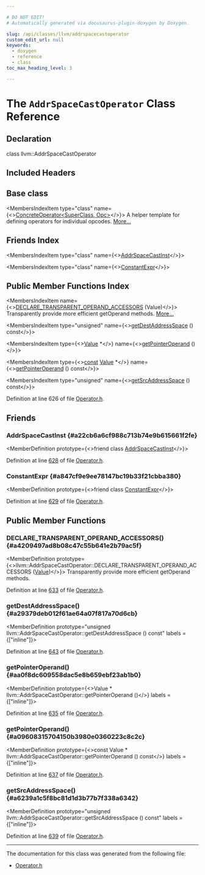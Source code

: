 ```yaml
---

# DO NOT EDIT!
# Automatically generated via docusaurus-plugin-doxygen by Doxygen.

slug: /api/classes/llvm/addrspacecastoperator
custom_edit_url: null
keywords:
  - doxygen
  - reference
  - class
toc_max_heading_level: 3

---
```





# The `AddrSpaceCastOperator` Class Reference

<DoxygenPage pluginConfig={pluginConfig}>



## Declaration

<CodeBlock>class llvm::AddrSpaceCastOperator</CodeBlock>

## Included Headers

<IncludesList>
<IncludesListItem
  filePath="llvm/IR/Operator.h"
  permalink="/docs/api/files/include/include/llvm/include/llvm/ir/operator-h"
  isLocal="true" />
</IncludesList>

## Base class

<MembersIndex>

<MembersIndexItem
  type="class"
  name={<><a href="/docs/api/classes/llvm/concreteoperator">ConcreteOperator&lt;SuperClass, Opc&gt;</a></>}>
A helper template for defining operators for individual opcodes. <a href="/docs/api/classes/llvm/concreteoperator/#details">More...</a>
</MembersIndexItem>

</MembersIndex>

## Friends Index

<MembersIndex>

<MembersIndexItem
  type="class"
  name={<><a href="#a22cb6a6cf988c713b74e9b615661f2fe">AddrSpaceCastInst</a></>}>
</MembersIndexItem>

<MembersIndexItem
  type="class"
  name={<><a href="#a847cf9e9ee78147bc19b33f21cbba380">ConstantExpr</a></>}>
</MembersIndexItem>

</MembersIndex>

## Public Member Functions Index

<MembersIndex>

<MembersIndexItem
  name={<><a href="#a4209497ad8b08c47c55b641e2b79ac5f">DECLARE&#95;TRANSPARENT&#95;OPERAND&#95;ACCESSORS</a> (Value)</>}>
Transparently provide more efficient getOperand methods. <a href="#a4209497ad8b08c47c55b641e2b79ac5f">More...</a>
</MembersIndexItem>

<MembersIndexItem
  type="unsigned"
  name={<><a href="#a29379deb012f61ae64a07f817a70d6cb">getDestAddressSpace</a> () const</>}>
</MembersIndexItem>

<MembersIndexItem
  type={<><a href="/docs/api/classes/llvm/value">Value</a> &#42;</>}
  name={<><a href="#aa0f8dc609558dac5e8b659ebf23ab1b0">getPointerOperand</a> ()</>}>
</MembersIndexItem>

<MembersIndexItem
  type={<><a href="/docs/api/files/lib/lib/target/lib/target/aarch64/aarch64promoteconstant-cpp/#a90f8350fecae261c25be85d38b451bff">const</a> <a href="/docs/api/classes/llvm/value">Value</a> &#42;</>}
  name={<><a href="#a09608315704150b3980e0360223c8c2c">getPointerOperand</a> () const</>}>
</MembersIndexItem>

<MembersIndexItem
  type="unsigned"
  name={<><a href="#a6239a1c5f8bc81d1d3b77b7f338a6342">getSrcAddressSpace</a> () const</>}>
</MembersIndexItem>

</MembersIndex>


Definition at line 626 of file <a href="/docs/api/files/include/include/llvm/include/llvm/ir/operator-h">Operator.h</a>.

<SectionDefinition>

## Friends

### AddrSpaceCastInst {#a22cb6a6cf988c713b74e9b615661f2fe}

<MemberDefinition
  prototype={<>friend class <a href="/docs/api/classes/llvm/addrspacecastinst">AddrSpaceCastInst</a></>}>

Definition at line <a href="/docs/api/files/include/include/llvm/include/llvm/ir/operator-h/#l00628">628</a> of file <a href="/docs/api/files/include/include/llvm/include/llvm/ir/operator-h">Operator.h</a>.
</MemberDefinition>

### ConstantExpr {#a847cf9e9ee78147bc19b33f21cbba380}

<MemberDefinition
  prototype={<>friend class <a href="/docs/api/classes/llvm/constantexpr">ConstantExpr</a></>}>

Definition at line <a href="/docs/api/files/include/include/llvm/include/llvm/ir/operator-h/#l00629">629</a> of file <a href="/docs/api/files/include/include/llvm/include/llvm/ir/operator-h">Operator.h</a>.
</MemberDefinition>

</SectionDefinition>

<SectionDefinition>

## Public Member Functions

### DECLARE&#95;TRANSPARENT&#95;OPERAND&#95;ACCESSORS() {#a4209497ad8b08c47c55b641e2b79ac5f}

<MemberDefinition
  prototype={<>llvm::AddrSpaceCastOperator::DECLARE&#95;TRANSPARENT&#95;OPERAND&#95;ACCESSORS (<a href="/docs/api/classes/llvm/value">Value</a>)</>}>
Transparently provide more efficient getOperand methods.

Definition at line <a href="/docs/api/files/include/include/llvm/include/llvm/ir/operator-h/#l00633">633</a> of file <a href="/docs/api/files/include/include/llvm/include/llvm/ir/operator-h">Operator.h</a>.
</MemberDefinition>

### getDestAddressSpace() {#a29379deb012f61ae64a07f817a70d6cb}

<MemberDefinition
  prototype="unsigned llvm::AddrSpaceCastOperator::getDestAddressSpace () const"
  labels = {["inline"]}>

Definition at line <a href="/docs/api/files/include/include/llvm/include/llvm/ir/operator-h/#l00643">643</a> of file <a href="/docs/api/files/include/include/llvm/include/llvm/ir/operator-h">Operator.h</a>.
</MemberDefinition>

### getPointerOperand() {#aa0f8dc609558dac5e8b659ebf23ab1b0}

<MemberDefinition
  prototype={<>Value &#42; llvm::AddrSpaceCastOperator::getPointerOperand ()</>}
  labels = {["inline"]}>

Definition at line <a href="/docs/api/files/include/include/llvm/include/llvm/ir/operator-h/#l00635">635</a> of file <a href="/docs/api/files/include/include/llvm/include/llvm/ir/operator-h">Operator.h</a>.
</MemberDefinition>

### getPointerOperand() {#a09608315704150b3980e0360223c8c2c}

<MemberDefinition
  prototype={<>const Value &#42; llvm::AddrSpaceCastOperator::getPointerOperand () const</>}
  labels = {["inline"]}>

Definition at line <a href="/docs/api/files/include/include/llvm/include/llvm/ir/operator-h/#l00637">637</a> of file <a href="/docs/api/files/include/include/llvm/include/llvm/ir/operator-h">Operator.h</a>.
</MemberDefinition>

### getSrcAddressSpace() {#a6239a1c5f8bc81d1d3b77b7f338a6342}

<MemberDefinition
  prototype="unsigned llvm::AddrSpaceCastOperator::getSrcAddressSpace () const"
  labels = {["inline"]}>

Definition at line <a href="/docs/api/files/include/include/llvm/include/llvm/ir/operator-h/#l00639">639</a> of file <a href="/docs/api/files/include/include/llvm/include/llvm/ir/operator-h">Operator.h</a>.
</MemberDefinition>

</SectionDefinition>

<hr/>

The documentation for this class was generated from the following file:

<ul>
<li><a href="/docs/api/files/include/include/llvm/include/llvm/ir/operator-h">Operator.h</a></li>
</ul>

</DoxygenPage>
